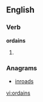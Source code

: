 ==English==

===Verb===
'''ordains'''

# {{third-person singular of|[[ordain]]}}

===Anagrams===
* [[inroads]]

[[vi:ordains]]